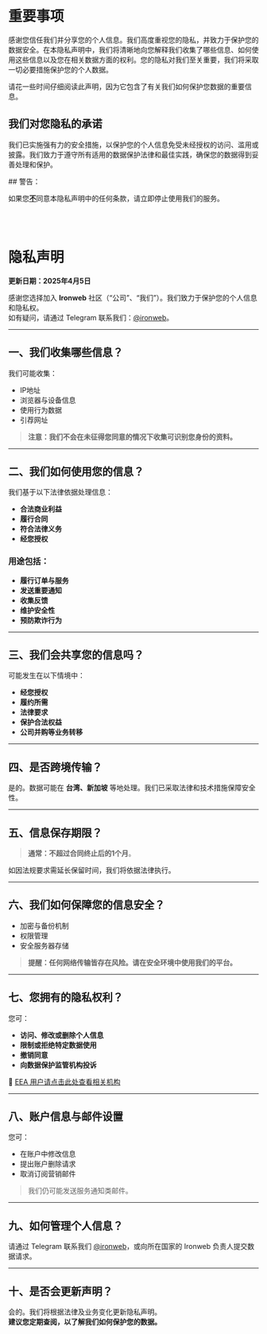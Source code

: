 # 重要事项

感谢您信任我们并分享您的个人信息。我们高度重视您的隐私，并致力于保护您的数据安全。在本隐私声明中，我们将清晰地向您解释我们收集了哪些信息、如何使用这些信息以及您在相关数据方面的权利。您的隐私对我们至关重要，我们将采取一切必要措施保护您的个人数据。

请花一些时间仔细阅读此声明，因为它包含了有关我们如何保护您数据的重要信息。

## 我们对您隐私的承诺

我们已实施强有力的安全措施，以保护您的个人信息免受未经授权的访问、滥用或披露。我们致力于遵守所有适用的数据保护法律和最佳实践，确保您的数据得到妥善处理和保护。

<div className="text-dynamic-fontsize-4 text-center" style={{ color: 'red' }}>
## 警告：
<div className="rounded-xl bg-sky-300/10 p-10  dark:bg-gray-950/10  border-2 border-blue-400/30 dark:border-teal-100">

如果您<u><b>不</b></u>同意本隐私声明中的任何条款，请立即停止使用我们的服务。
</div>
</div>
<br></br>

# **隐私声明**
**更新日期：2025年4月5日**

感谢您选择加入 **Ironweb** 社区（“公司”、“我们”）。我们致力于保护您的个人信息和隐私权。  
如有疑问，请通过 Telegram 联系我们：[@ironweb](https://t.me/ironweb)。

---

## **一、我们收集哪些信息？**

我们可能收集：

- IP地址  
- 浏览器与设备信息  
- 使用行为数据  
- 引荐网址

> **注意：我们不会在未征得您同意的情况下收集可识别您身份的资料。**

---

## **二、我们如何使用您的信息？**

我们基于以下法律依据处理信息：

- **合法商业利益**  
- **履行合同**  
- **符合法律义务**  
- **经您授权**

### 用途包括：

- **履行订单与服务**
- **发送重要通知**
- **收集反馈**
- **维护安全性**
- **预防欺诈行为**

---

## **三、我们会共享您的信息吗？**

可能发生在以下情境中：

- **经您授权**
- **履约所需**
- **法律要求**
- **保护合法权益**
- **公司并购等业务转移**

---

## **四、是否跨境传输？**

是的。数据可能在 **台湾、新加坡** 等地处理。我们已采取法律和技术措施保障安全性。

---

## **五、信息保存期限？**

> **通常：不超过合同终止后的1个月**。

如因法规要求需延长保留时间，我们将依据法律执行。

---

## **六、我们如何保障您的信息安全？**

- 加密与备份机制  
- 权限管理  
- 安全服务器存储  

> **提醒：任何网络传输皆存在风险。请在安全环境中使用我们的平台。**

---

## **七、您拥有的隐私权利？**

您可：

- **访问、修改或删除个人信息**
- **限制或拒绝特定数据使用**
- **撤销同意**
- **向数据保护监管机构投诉**

📍 [EEA 用户请点击此处查看相关机构](https://commission.europa.eu/law/law-topic/data-protection_en)

---

## **八、账户信息与邮件设置**

您可：

- 在账户中修改信息  
- 提出账户删除请求  
- 取消订阅营销邮件  

> 我们仍可能发送服务通知类邮件。

---

## **九、如何管理个人信息？**

请通过 Telegram 联系我们 [@ironweb](https://t.me/ironweb)，或向所在国家的 Ironweb 负责人提交数据请求。

---

## **十、是否会更新声明？**

会的。我们将根据法律及业务变化更新隐私声明。  
**建议您定期查阅，以了解我们如何保护您的数据。**
